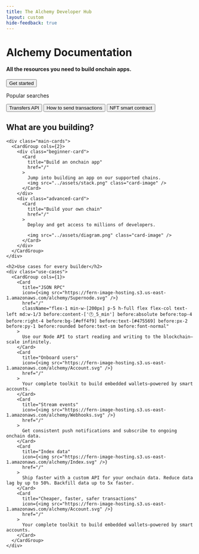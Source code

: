 ```yaml
---
title: The Alchemy Developer Hub 
layout: custom
hide-feedback: true
---
```


<style>
{`
  /* ----- GENERAL LAYOUT ----- */
  .fern-background {
    background-color: rgba(var(--background), 1);
    z-index: 0;
  }

  .fern-header-content {
    #fern-search-button {
      display: none !important;
    }
  }

  /* ----- HERO TITLE BLOCK ----- */
  .hero {
    position: relative;
    text-align: center;
    padding: 6.25rem 0.625rem;
    z-index: 1;
    display: flex;
    align-items: center;
    flex-direction: column;
    justify-content: center;

    @media (min-width: 768px) {
      padding: 6.25rem 1.25rem;
    }

    h1 {
      font-size: 2.5rem;
      line-height: 2.75rem;
      font-weight: 400;
      color: var(--grayscale-12);
      margin-bottom: 1rem;
      width: fit-content;

      @media (min-width: 768px) {
        font-size: 4rem;
        line-height: 4.4rem;
      }
    }

    h4 {
      color: var(--grayscale-11);
      font-size: 1.5rem;
      line-height: 2.25rem;
      font-weight: 400;
      margin-bottom: 2rem;
      width: fit-content;
    }
  }

  @media (max-width: 768px) {
    .hero {
      padding: 3rem 0.625rem 4rem;

      h1 {
        font-size: 2rem;
        line-height: 2.25rem;
      }

      h4 {
        font-size: 1rem;
        line-height: 1.5rem;
      }
    }
  }

  /* ----- ANIMATED WARPED GRID BACKGROUND ----- */
  .hero-background {
    position: absolute;
    top: 0;
    left: 0;
    right: 0;
    bottom: -15rem;
    z-index: -1;
    opacity: 1;

    /* Linear gradient mask */
    &:before {
      content: "";
      position: absolute;
      top: 0;
      left: 0;
      right: 0;
      bottom: 0;
      background-image: linear-gradient(var(--background) 25%, color-mix(in srgb, var(--background) 0%, transparent) 100%);
      z-index: 1;
      pointer-events: none;
    }

    /* Latitude lines that animate */
    &:after {
      content: "";
      position: absolute;
      top: 0;
      left: 0;
      right: 0;
      bottom: 0;
      background-image: url('https://fern-image-hosting.s3.us-east-1.amazonaws.com/alchemy/alchemy-bg-hor-solid.svg');
      background-size: cover;
      background-position: center bottom;
      background-repeat: no-repeat;
      z-index: -1;
      animation: moveUp 12s linear infinite;
    }

    /* Longitude lines */
    .vertical-bg {
      position: absolute;
      top: 0;
      left: 0;
      right: 0;
      bottom: 0;
      background-image: url('https://fern-image-hosting.s3.us-east-1.amazonaws.com/alchemy/alchemy-bg-vert-solid.svg');
      background-size: cover;
      background-position: center bottom;
      background-repeat: no-repeat;
      z-index: -2;
    }
  }

  :is(.dark) .hero-background {
    &:before {
      background-image: linear-gradient(var(--background) 25%, color-mix(in srgb, var(--background) 70%, transparent) 100%);
    }
  }
  
  @keyframes moveUp {
    0% {
      transform: translateY(0);
    }
    100% {
      transform: translateY(-25%);
    }
  }

  /* ----- CENTERED SEARCH BAR ----- */
  .search {
    padding: 1.875rem 3.75rem 1.25rem 3.75rem;
    border-radius: 1.5rem !important;
    background-color: var(--accent-a3) !important;
    backdrop-filter: blur(3px) !important;
    align-self: center;
    margin-left: auto;
    margin-right: auto;
    margin-top: 4rem;
    max-width: 62.5rem;
    width: 100%;

    .search-options {
      padding-top: 0.625rem;
      display: flex;
      flex-direction: row;
      justify-content: center;
      align-items: center;

      p {
        padding-right: 0.625rem;
        text-shadow: none !important;
      }

      button {
        color: var(--accent-9) !important;
        font-size: 1rem;
      }
    }

    div.search-input-container > button {
      background-color: var(--accent-1) !important;
      width: 100%;
      svg {
        color: var(--accent-9);
      }
    }
  }

  :is(.dark) {
    .search {
      background-color: rgba(255, 255, 255, 0.10) !important;
    }
  }

  @media (max-width: 768px) {
    .search {
      padding: 1.875rem 1.25rem 1.25rem 1.25rem;
      margin-top: 2rem;
      .search-options {
        gap: 1rem !important;

        p {
          display: none !important;
        }
        
        button {
          font-size: 0.75rem;
          padding: 0 !important;
        }
      }
    }
  }

  /* ----- GET STARTED BUTTON ----- */
  #get-started-button {
    padding: 1.25rem 3rem;
    border-radius: 0.47rem !important;
    background-color: var(--grayscale-12) !important;
    transition: box-shadow 0.2s ease-in-out;
    position: relative;
    overflow: hidden;
    
    p {
      color: var(--grayscale-1) !important;
      font-weight: 600;
      font-size: 0.875rem !important;
      position: relative;
      z-index: 2;
    }

    &:before, &:after {
      content: "";
      position: absolute;
      top: 50%;
      width: 7.5rem;
      height: 7.5rem;
      background-image: url('https://fern-image-hosting.s3.us-east-1.amazonaws.com/alchemy/alchemy-bg-button-blur.png');
      background-size: contain;
      background-repeat: no-repeat;
      background-position: center;
      opacity: 0;
      transition: opacity 0.4s cubic-bezier(0.4, 0, 0.2, 1);
    }

    &:before {
      left: 35%;
      transform: translate(-50%, -50%);
    }

    &:after {
      right: 35%;
      transform: translate(50%, -50%);
    }

    &:hover {
      box-shadow: 0px 0px 1.25rem 0px rgba(81, 103, 255, 0.5);

      &:before {
        opacity: 0.5;
        animation: 
          slideBlurLeft 6s cubic-bezier(0.45, 0, 0.55, 1) infinite,
          floatVerticalLeft 4s ease-in-out infinite,
          fadeEdges 6s ease-in-out infinite;
        animation-fill-mode: both;
      }

      &:after {
        opacity: 0.5;
        animation: 
          slideBlurRight 6s cubic-bezier(0.45, 0, 0.55, 1) infinite,
          floatVerticalRight 4s ease-in-out infinite,
          fadeEdges 6s ease-in-out infinite;
        animation-delay: 0.5s;
        animation-fill-mode: both;
      }
    }
  }

  /* ----- BUTTON ANIMATIONS ----- */
  @keyframes slideBlurLeft {
    0%, 100% {
      left: 25%;
    }
    33% {
      left: 65%;
    }
    40% {
      left: 62%;
    }
    60% {
      left: 68%;
    }
    66% {
      left: 65%;
    }
  }

  @keyframes slideBlurRight {
    0%, 100% {
      right: 25%;
    }
    33% {
      right: 65%;
    }
    40% {
      right: 62%;
    }
    60% {
      right: 68%;
    }
    66% {
      right: 65%;
    }
  }

  @keyframes floatVerticalLeft {
    0%, 100% {
      transform: translate(-50%, -60%);
    }
    25% {
      transform: translate(-50%, -45%);
    }
    50% {
      transform: translate(-50%, -55%);
    }
    75% {
      transform: translate(-50%, -40%);
    }
  }

  @keyframes floatVerticalRight {
    0%, 100% {
      transform: translate(50%, -60%);
    }
    25% {
      transform: translate(50%, -45%);
    }
    50% {
      transform: translate(50%, -55%);
    }
    75% {
      transform: translate(50%, -40%);
    }
  }

  @keyframes fadeEdges {
    0%, 100% {
      opacity: 0.3;
    }
    33%, 66% {
      opacity: 0.5;
    }
  }

  :is(.dark) #get-started-button {
    background-color: white !important;

    &:hover {
      &:before {
        opacity: 0.5;
        animation: 
          slideBlurLeft 6s cubic-bezier(0.45, 0, 0.55, 1) infinite,
          floatVerticalLeft 4s ease-in-out infinite,
          fadeEdgesDark 6s ease-in-out infinite;
        animation-fill-mode: both;
      }

      &:after {
        opacity: 0.5;
        animation: 
          slideBlurRight 6s cubic-bezier(0.45, 0, 0.55, 1) infinite,
          floatVerticalRight 4s ease-in-out infinite,
          fadeEdgesDark 6s ease-in-out infinite;
        animation-delay: 0.5s;
        animation-fill-mode: both;
      }
    }
  }

  @keyframes fadeEdgesDark {
    0%, 100% {
      opacity: 0.1;
    }
    33%, 66% {
      opacity: 0.3;
    }
  }

  /* ----- MAIN CONTENT SECTION ----- */
  .content {
    text-align: center;
    display: flex;
    flex-direction: column;
    justify-content: center;
    align-items: center;
    border-radius: 6.25rem;
    padding: 6.25rem 3.125rem;
    box-shadow: 0px -4.56rem 4.56rem 0px rgba(117, 152, 240, 0.09), 0px -1.125rem 2.5rem 0px rgba(117, 152, 240, 0.10);
    margin-bottom: 0;
    z-index: 2;
    position: relative;
    background-color: var(--background);

    @media (min-width: 1024px) {
      padding: 5.5rem 0;
    }

    @media (max-width: 768px) {
      padding: 6.25rem 0.625rem;
    }

    h2 {
      font-size: 2.5rem;
      line-height: 2.75rem;
      font-weight: 400;
      margin-bottom: 3rem;
      width: fit-content;
    }

    /* ----- MAIN CARDS ----- */
    .main-cards {
      max-width: 62.5rem;
      align-self: center;
      margin-bottom: 10.25rem;

      .fern-card {
        text-align: left;

        img {
          height: 15.375rem;
          object-fit: cover;
          padding-top: 1.25rem;
          align-self: center;
          margin-left: auto;
          margin-right: auto;
        }

        .font-semibold {
          font-size: 1.5rem;
          margin-bottom: 0.625rem;
          font-weight: 500;
        }
      }

      .beginner-card .fern-card {
        .items-start:before {
          content: "Beginner";
          background-color: var(--accent-3);
          color: var(--accent-11);
          padding: 0.25rem 0.5rem;
          border-radius: 0.25rem;
          margin-bottom: 1.25rem;
          font-size: 0.875rem;
          font-weight: 400;
        }
      }

      .advanced-card .fern-card {
        background: linear-gradient(43.83deg, var(--accent-11) 2.24%, var(--accent-12) 118.17%);

        .text-body {
          color: var(--grayscale-1) !important;
        }

        p {
          color: var(--grayscale-4) !important;
          text-shadow: none !important;
        }

        .items-start:before {
          content: "Advanced";
          background-color: var(--accent-3);
          color: var(--accent-11);
          padding: 0.25rem 0.5rem;
          border-radius: 0.25rem;
          margin-bottom: 1.25rem;
          font-size: 0.875rem;
          font-weight: 400;
        }
      }
    }

    /* ----- USE CASES SECTION ----- */
    .use-cases {
      > div {
        display: flex;
        flex-direction: row;
        flex-wrap: wrap;
        justify-content: center;
        align-items: center;
        gap: 2rem 0.625rem;
        padding-bottom: 1.25rem;
        align-self: center;
        padding-left: 1.25rem;
        padding-right: 1.25rem;
        margin-left: auto;
        margin-right: auto;
        max-width: 87.5rem;

        .fern-card {
          flex: 0 1 100%;
          min-width: 12.5rem;
          padding: 1.25rem;
          height: 100%;
          display: flex;
          flex-direction: column;
          text-align: left;

          @media (min-width: 768px) {
            flex: 0 1 calc(33.33% - 0.625rem);
          }

          .t-default.text-base.font-semibold {
            font-weight: 500 !important;
          }

          .t-muted {
            font-size: 0.875rem !important;
          }

          .items-start:before {
            position: absolute;
            top: 0.9375rem;
            right: 0.9375rem;
            content: "🕐 5 min";
            background-color: #eff4f9;
            color: #475569;
            padding: 0.25rem 0.5rem;
            border-radius: 0.25rem;
            margin-bottom: 1.25rem;
            font-size: 0.875rem;
            font-weight: 400;
          }
        }
      }
    }
  }

  @media (max-width: 768px) {
    .content {
      padding: 3.125rem 0.625rem;
      border-radius: 3.125rem;

      h2 {
        font-size: 1.5rem;
        line-height: 1.75rem;
        margin-bottom: 2rem;
      }

      .main-cards {
        margin-bottom: 3.75rem;

        .fern-card {
          padding: 1rem;
      
          .font-semibold {
            font-size: 1.25rem;
            line-height: 1.5rem;
          } 
        }
      }

      .use-cases {
        > div {
          padding-left: 0;
          padding-right: 0;
        }
      }
    }
  }

  /* Hide all anchor links on the homepage */
  [data-radix-popper-content-wrapper]:has(span[id^="radix-"]) {
    display: none !important;
  }
`}
</style>

<div class="landing">
  <div class="hero">
    <div class="hero-background">
      <div class="vertical-bg"></div>
    </div>
    <h1>Alchemy Documentation</h1>
    <h4 class="t-muted ">All the resources you need to build onchain apps.</h4>
    <a class="get-started-anchor" href="/get-started">
      <button id="get-started-button" class="fern-button filled">
        Get started
      </button>
    </a>
    <div class="search">
      <div class="search-input-container">
        <SearchBar />
      </div>
      <div class="search-options">
        <p class="t-muted">Popular searches</p>
        <button class="fern-button minimal">Transfers API</button>
        <button class="fern-button minimal">How to send transactions</button>
        <button class="fern-button minimal">NFT smart contract</button>
      </div>
    </div>
  </div>

  <div class="content">
    <h2>What are you building?</h2>

    <div class="main-cards">
      <CardGroup cols={2}>
        <div class="beginner-card">
          <Card
            title="Build an onchain app"
            href="/"
          >
            Jump into building an app on our supported chains.
            <img src="../assets/stack.png" class="card-image" />
          </Card>
        </div>
        <div class="advanced-card">
          <Card
            title="Build your own chain"
            href="/"
          >
            Deploy and get access to millions of developers.
            
            <img src="../assets/diagram.png" class="card-image" />
          </Card>
        </div>
      </CardGroup>
    </div>

    <h2>Use cases for every builder</h2>
    <div class="use-cases">
      <CardGroup cols={1}>
        <Card
          title="JSON RPC"
          icon={<img src="https://fern-image-hosting.s3.us-east-1.amazonaws.com/alchemy/Supernode.svg" />}
          href="/"
          className="flex-1 min-w-[200px] p-5 h-full flex flex-col text-left md:w-1/3 before:content-['🕐_5_min'] before:absolute before:top-4 before:right-4 before:bg-[#eff4f9] before:text-[#475569] before:px-2 before:py-1 before:rounded before:text-sm before:font-normal"
        >
          Use our Node API to start reading and writing to the blockchain—scale infinitely.
        </Card>
        <Card
          title="Onboard users"
          icon={<img src="https://fern-image-hosting.s3.us-east-1.amazonaws.com/alchemy/Account.svg" />}
          href="/"
        >
          Your complete toolkit to build embedded wallets—powered by smart accounts.
        </Card>
        <Card
          title="Stream events"
          icon={<img src="https://fern-image-hosting.s3.us-east-1.amazonaws.com/alchemy/Webhooks.svg" />}
          href="/"
        >
          Get consistent push notifications and subscribe to ongoing onchain data.
        </Card>
        <Card
          title="Index data"
          icon={<img src="https://fern-image-hosting.s3.us-east-1.amazonaws.com/alchemy/Index.svg" />}
          href="/"
        >
          Ship faster with a custom API for your onchain data. Reduce data lag by up to 50%. Backfill data up to 5x faster.
        </Card>
        <Card
          title="Cheaper, faster, safer transactions"
          icon={<img src="https://fern-image-hosting.s3.us-east-1.amazonaws.com/alchemy/Account.svg" />}
          href="/"
        >
          Your complete toolkit to build embedded wallets—powered by smart accounts.
        </Card>
      </CardGroup>
    </div>
  </div>
</div>

